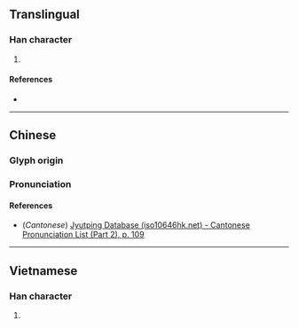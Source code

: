 {{character info/new}}
==Translingual==

===Han character===
{{Han char|rn=61|rad=心|as=10|sn=13|four=|canj=PCIM|ids=⿰忄翁}}

# {{defn|Han|sort=心10}}

====References====
* {{Han ref|kx=0397.190|dkj=11041|dj=0736.120|hdz=42338.060|uh=6143|ud=24899}}

----

==Chinese==
{{zh-forms}}

===Glyph origin===
{{Han etym}}

===Pronunciation===
{{zh-pron
|m=yǎng
|c=ong2,ngong2
|mc=y
|oc=y
|ma=
|cat=
}}

====References====
* (''Cantonese'') [http://www.iso10646hk.net/jp/document/download.jsp Jyutping Database (iso10646hk.net) - Cantonese Pronunciation List (Part 2), p. 109]

----

==Vietnamese==

===Han character===
{{vi-readings|rs=心10|hanviet=õng}}

# {{defn|lang=vi|sort=心10}}